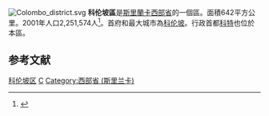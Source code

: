 {{noteTA
|G1=地名
}}
[[File:Colombo_district.svg|right]]
'''科伦坡區'''是[[斯里蘭卡|斯里蘭卡]][[西部省_(斯里蘭卡)|西部省]]的一個區。面積642平方公里。2001年人口2,251,574人<ref>{{Cite web |url=http://www.statistics.gov.lk/PopHouSat/PDF/Population/p9p2%20Population%20by%20district%20,%20sex,%20sex%20ratio%20and%20population%20density.pdf |title=2001年人口普查 |accessdate=2008-05-08 |archive-date=2012-05-17 |archive-url=https://www.webcitation.org/67j70arpb?url=http://www.statistics.gov.lk/PopHouSat/PDF/Population/p9p2%20Population%20by%20district%20%2C%20sex%2C%20sex%20ratio%20and%20population%20density.pdf |dead-url=no }}</ref>。首府和最大城市為[[科伦坡|科伦坡]]。行政首都[[斯里賈亞瓦德納普拉科特|科特]]也位於本區。

==参考文献==
{{Commonscat|Colombo_District}}
{{reflist}}
{{斯里蘭卡縣級行政區劃}}
[[Category:科伦坡区|]]
[[Category:斯里蘭卡區|C]]
[[Category:西部省_(斯里兰卡)|Category:西部省 (斯里兰卡)]]